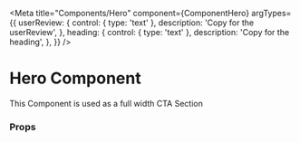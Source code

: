 

<Meta
  title="Components/Hero"
  component={ComponentHero}
  argTypes={{
    userReview: {
      control: { type: 'text' },
      description: 'Copy for the userReview',
    },
    heading: {
      control: { type: 'text' },
      description: 'Copy for the heading',
    },
  }}
/>

# Hero Component

This Component is used as a full width CTA Section

<Canvas>
  <Story name="Hero" story={stories.componentHero} />
</Canvas>

### Props

<ArgsTable story="Hero" />
